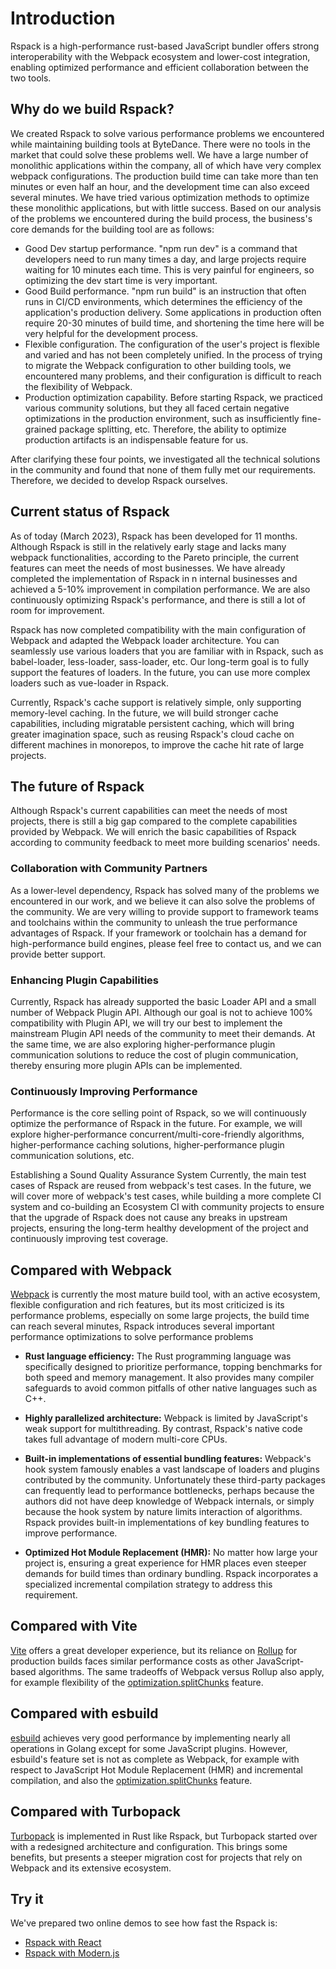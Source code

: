 
# Introduction

Rspack is a high-performance rust-based JavaScript bundler offers strong interoperability with the Webpack ecosystem and lower-cost integration, enabling optimized performance and efficient collaboration between the two tools.

## Why do we build Rspack?

We created Rspack to solve various performance problems we encountered while maintaining building tools at ByteDance. There were no tools in the market that could solve these problems well. We have a large number of monolithic applications within the company, all of which have very complex webpack configurations. The production build time can take more than ten minutes or even half an hour, and the development time can also exceed several minutes. We have tried various optimization methods to optimize these monolithic applications, but with little success. Based on our analysis of the problems we encountered during the build process, the business's core demands for the building tool are as follows:

- Good Dev startup performance. "npm run dev" is a command that developers need to run many times a day, and large projects require waiting for 10 minutes each time. This is very painful for engineers, so optimizing the dev start time is very important.
- Good Build performance. "npm run build" is an instruction that often runs in CI/CD environments, which determines the efficiency of the application's production delivery. Some applications in production often require 20-30 minutes of build time, and shortening the time here will be very helpful for the development process.
- Flexible configuration. The configuration of the user's project is flexible and varied and has not been completely unified. In the process of trying to migrate the Webpack configuration to other building tools, we encountered many problems, and their configuration is difficult to reach the flexibility of Webpack.
- Production optimization capability. Before starting Rspack, we practiced various community solutions, but they all faced certain negative optimizations in the production environment, such as insufficiently fine-grained package splitting, etc. Therefore, the ability to optimize production artifacts is an indispensable feature for us.

After clarifying these four points, we investigated all the technical solutions in the community and found that none of them fully met our requirements. Therefore, we decided to develop Rspack ourselves.

## Current status of Rspack

As of today (March 2023), Rspack has been developed for 11 months. Although Rspack is still in the relatively early stage and lacks many webpack functionalities, according to the Pareto principle, the current features can meet the needs of most businesses. We have already completed the implementation of Rspack in n internal businesses and achieved a 5-10% improvement in compilation performance. We are also continuously optimizing Rspack's performance, and there is still a lot of room for improvement.

Rspack has now completed compatibility with the main configuration of Webpack and adapted the Webpack loader architecture. You can seamlessly use various loaders that you are familiar with in Rspack, such as babel-loader, less-loader, sass-loader, etc. Our long-term goal is to fully support the features of loaders. In the future, you can use more complex loaders such as vue-loader in Rspack.

Currently, Rspack's cache support is relatively simple, only supporting memory-level caching. In the future, we will build stronger cache capabilities, including migratable persistent caching, which will bring greater imagination space, such as reusing Rspack's cloud cache on different machines in monorepos, to improve the cache hit rate of large projects.

## The future of Rspack

Although Rspack's current capabilities can meet the needs of most projects, there is still a big gap compared to the complete capabilities provided by Webpack. We will enrich the basic capabilities of Rspack according to community feedback to meet more building scenarios' needs.

### Collaboration with Community Partners

As a lower-level dependency, Rspack has solved many of the problems we encountered in our work, and we believe it can also solve the problems of the community. We are very willing to provide support to framework teams and toolchains within the community to unleash the true performance advantages of Rspack. If your framework or toolchain has a demand for high-performance build engines, please feel free to contact us, and we can provide better support.

### Enhancing Plugin Capabilities

Currently, Rspack has already supported the basic Loader API and a small number of Webpack Plugin API. Although our goal is not to achieve 100% compatibility with Plugin API, we will try our best to implement the mainstream Plugin API needs of the community to meet their demands. At the same time, we are also exploring higher-performance plugin communication solutions to reduce the cost of plugin communication, thereby ensuring more plugin APIs can be implemented.

### Continuously Improving Performance

Performance is the core selling point of Rspack, so we will continuously optimize the performance of Rspack in the future. For example, we will explore higher-performance concurrent/multi-core-friendly algorithms, higher-performance caching solutions, higher-performance plugin communication solutions, etc.

Establishing a Sound Quality Assurance System
Currently, the main test cases of Rspack are reused from webpack's test cases. In the future, we will cover more of webpack's test cases, while building a more complete CI system and co-building an Ecosystem CI with community projects to ensure that the upgrade of Rspack does not cause any breaks in upstream projects, ensuring the long-term healthy development of the project and continuously improving test coverage.

## Compared with Webpack

[Webpack](https://webpack.js.org/) is currently the most mature build tool, with an active ecosystem, flexible configuration and rich features, but its most criticized is its performance problems, especially on some large projects, the build time can reach several minutes, Rspack introduces several important performance optimizations to solve performance problems

- **Rust language efficiency:** The Rust programming language was specifically designed to prioritize performance, topping benchmarks for both speed and memory management. It also provides many compiler safeguards to avoid common pitfalls of other native languages such as C++.

- **Highly parallelized architecture:** Webpack is limited by JavaScript's weak support for multithreading. By contrast, Rspack's native code takes full advantage of modern multi-core CPUs.

- **Built-in implementations of essential bundling features:** Webpack's hook system famously enables a vast landscape of loaders and plugins contributed by the community. Unfortunately these third-party packages can frequently lead to performance bottlenecks, perhaps because the authors did not have deep knowledge of Webpack internals, or simply because the hook system by nature limits interaction of algorithms. Rspack provides built-in implementations of key bundling features to improve performance.

- **Optimized Hot Module Replacement (HMR):** No matter how large your project is, ensuring a great experience for HMR places even steeper demands for build times than ordinary bundling. Rspack incorporates a specialized incremental compilation strategy to address this requirement.

## Compared with Vite

[Vite](https://vitejs.dev/) offers a great developer experience, but its reliance on [Rollup](https://rollupjs.org/) for production builds faces similar performance costs as other JavaScript-based algorithms. The same tradeoffs of Webpack versus Rollup also apply, for example flexibility of the [optimization.splitChunks](/config/optimization#optimizationsplitchunks) feature.

## Compared with esbuild

[esbuild](https://esbuild.github.io/) achieves very good performance by implementing nearly all operations in Golang except for some JavaScript plugins. However, esbuild's feature set is not as complete as Webpack, for example with respect to JavaScript Hot Module Replacement (HMR) and incremental compilation, and also the [optimization.splitChunks](/config/optimization#optimizationsplitchunks) feature.

## Compared with Turbopack

[Turbopack](https://turbo.build/) is implemented in Rust like Rspack, but Turbopack started over with a redesigned architecture and configuration. This brings some benefits, but presents a steeper migration cost for projects that rely on Webpack and its extensive ecosystem.

## Try it

We've prepared two online demos to see how fast the Rspack is:

- [Rspack with React](https://codesandbox.io/p/github/modern-js-dev/rspack-demo/main?workspace=%257B%2522activeFileId%2522%253Anull%252C%2522openFiles%2522%253A%255B%255D%252C%2522sidebarPanel%2522%253A%2522EXPLORER%2522%252C%2522gitSidebarPanel%2522%253A%2522COMMIT%2522%252C%2522spaces%2522%253A%257B%2522clehvnfj8000x3b6ifm9yoyfi%2522%253A%257B%2522key%2522%253A%2522clehvnfj8000x3b6ifm9yoyfi%2522%252C%2522name%2522%253A%2522Terminal%2522%252C%2522devtools%2522%253A%255B%257B%2522type%2522%253A%2522PREVIEW%2522%252C%2522taskId%2522%253A%2522dev-app%2522%252C%2522port%2522%253A8080%252C%2522key%2522%253A%2522clehw4thl005l3b6iwrbsllbd%2522%252C%2522isMinimized%2522%253Afalse%257D%252C%257B%2522type%2522%253A%2522TASK_LOG%2522%252C%2522taskId%2522%253A%2522dev-app%2522%252C%2522key%2522%253A%2522clehw4rpt002h3b6imd77t1vz%2522%252C%2522isMinimized%2522%253Afalse%257D%255D%257D%257D%252C%2522currentSpace%2522%253A%2522clehvnfj8000x3b6ifm9yoyfi%2522%252C%2522spacesOrder%2522%253A%255B%2522clehvnfj8000x3b6ifm9yoyfi%2522%255D%252C%2522hideCodeEditor%2522%253Afalse%257D)
- [Rspack with Modern.js](https://codesandbox.io/p/github/modern-js-dev/with-rspack-demo/main?file=%2FREADME.md&workspace=%257B%2522activeFileId%2522%253A%2522cle400sfy0006fuhi4yla8e6j%2522%252C%2522openFiles%2522%253A%255B%2522%252FREADME.md%2522%252C%2522%252Fmodern.config.ts%2522%252C%2522%252Fpackage.json%2522%252C%2522%252Ftsconfig.json%2522%255D%252C%2522sidebarPanel%2522%253A%2522EXPLORER%2522%252C%2522gitSidebarPanel%2522%253A%2522COMMIT%2522%252C%2522spaces%2522%253A%257B%2522cle6q3z3400eh3b6iky90u8cb%2522%253A%257B%2522key%2522%253A%2522cle6q3z3400eh3b6iky90u8cb%2522%252C%2522devtools%2522%253A%255B%257B%2522key%2522%253A%2522cleqwkxth00113b6jwyaht93y%2522%252C%2522type%2522%253A%2522PROJECT_SETUP%2522%252C%2522isMinimized%2522%253Afalse%257D%252C%257B%2522type%2522%253A%2522PREVIEW%2522%252C%2522taskId%2522%253A%2522dev-app%2522%252C%2522port%2522%253A8080%252C%2522key%2522%253A%2522cleqwtp2i01o43b6jwfwowr5h%2522%252C%2522isMinimized%2522%253Afalse%257D%252C%257B%2522type%2522%253A%2522TASK_LOG%2522%252C%2522taskId%2522%253A%2522dev-app%2522%252C%2522key%2522%253A%2522cleqwl8xm00bt3b6jt9kd581g%2522%252C%2522isMinimized%2522%253Afalse%257D%255D%252C%2522name%2522%253A%2522Terminal%2522%257D%252C%2522cle85ou7c00da3b6ibg8wefu4%2522%253A%257B%2522key%2522%253A%2522cle85ou7c00da3b6ibg8wefu4%2522%252C%2522devtools%2522%253A%255B%255D%252C%2522name%2522%253A%2522install-dependencies%2522%257D%252C%2522cle86g1sr013h3b6jw0fkvn1p%2522%253A%257B%2522key%2522%253A%2522cle86g1sr013h3b6jw0fkvn1p%2522%252C%2522devtools%2522%253A%255B%257B%2522type%2522%253A%2522TERMINAL%2522%252C%2522shellId%2522%253A%2522cleqwrvj80008g2hih7uvhv6e%2522%252C%2522key%2522%253A%2522cleqwrv3g01c93b6jaofylxz6%2522%252C%2522isMinimized%2522%253Afalse%257D%255D%252C%2522name%2522%253A%2522Terminal%2522%257D%257D%252C%2522currentSpace%2522%253A%2522cle6q3z3400eh3b6iky90u8cb%2522%252C%2522spacesOrder%2522%253A%255B%2522cle6q3z3400eh3b6iky90u8cb%2522%252C%2522cle85ou7c00da3b6ibg8wefu4%2522%252C%2522cle86g1sr013h3b6jw0fkvn1p%2522%255D%252C%2522hideCodeEditor%2522%253Afalse%257D)
